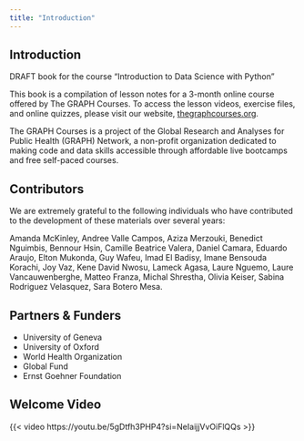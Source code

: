 ```yaml
---
title: "Introduction"
---
```


## Introduction 

DRAFT book for the course "Introduction to Data Science with Python"

This book is a compilation of lesson notes for a 3-month online course offered by The GRAPH Courses. To access the lesson videos, exercise files, and online quizzes, please visit our website, [thegraphcourses.org](https://thegraphcourses.org).

The GRAPH Courses is a project of the Global Research and Analyses for Public Health (GRAPH) Network, a non-profit organization dedicated to making code and data skills accessible through affordable live bootcamps and free self-paced courses.

## Contributors

We are extremely grateful to the following individuals who have contributed to the development of these materials over several years:

Amanda McKinley, Andree Valle Campos, Aziza Merzouki, Benedict Nguimbis, Bennour Hsin, Camille Beatrice Valera, Daniel Camara, Eduardo Araujo, Elton Mukonda, Guy Wafeu, Imad El Badisy, Imane Bensouda Korachi, Joy Vaz, Kene David Nwosu, Lameck Agasa, Laure Nguemo, Laure Vancauwenberghe, Matteo Franza, Michal Shrestha, Olivia Keiser, Sabina Rodriguez Velasquez, Sara Botero Mesa. 

## Partners & Funders

- University of Geneva
- University of Oxford
- World Health Organization
- Global Fund
- Ernst Goehner Foundation


## Welcome Video

{{< video https://youtu.be/5gDtfh3PHP4?si=NeIaijjVvOiFlQQs >}}